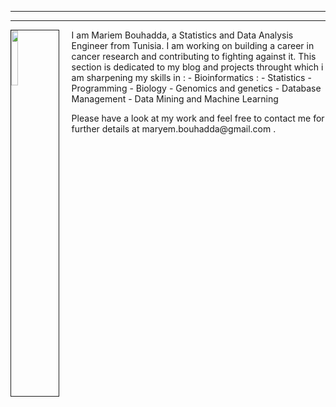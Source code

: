 ---
  ---
  
  <link rel="stylesheet" href="styles.css" type="text/css">
    
  <img src="turban (copy).JPG" style="width:15%; border:1px solid; margin-right: 20px" align="left">
      
  I am Mariem Bouhadda, a Statistics and Data Analysis Engineer from Tunisia.
 I am working on building a career in cancer research and contributing to fighting against it.
  This section is dedicated to my blog and projects throught which i am sharpening my skills in : 
  - Bioinformatics : 
  - Statistics 
  - Programming
  - Biology 
  - Genomics and genetics 
  - Database Management 
  - Data Mining and Machine Learning 
  
  Please have a look at my work and feel free to contact me for further details at maryem.bouhadda@gmail.com .
    
